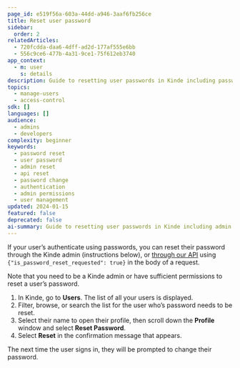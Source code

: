```yaml
---
page_id: e519f56a-603a-44dd-a946-3aaf6fb256ce
title: Reset user password
sidebar:
  order: 2
relatedArticles:
  - 720fcdda-daa6-4dff-ad2d-177af555e6bb
  - 556c9ce6-477b-4a31-9ce1-75f612eb3740
app_context:
  - m: user
    s: details
description: Guide to resetting user passwords in Kinde including password reset workflows, temporary passwords, and user authentication management.
topics:
  - manage-users
  - access-control
sdk: []
languages: []
audience:
  - admins
  - developers
complexity: beginner
keywords:
  - password reset
  - user password
  - admin reset
  - api reset
  - password change
  - authentication
  - admin permissions
  - user management
updated: 2024-01-15
featured: false
deprecated: false
ai-summary: Guide to resetting user passwords in Kinde including admin interface and API methods for password management and user access control.
---
```


If your user’s authenticate using passwords, you can reset their password through the Kinde admin (instructions below), or [through our API](/kinde-apis/management#tag/users/patch/api/v1/user) using `{"is_password_reset_requested": true}` in the body of a request.

Note that you need to be a Kinde admin or have sufficient permissions to reset a user’s password.

1. In Kinde, go to **Users**. The list of all your users is displayed.
2. Filter, browse, or search the list for the user who’s password needs to be reset.
3. Select their name to open their profile, then scroll down the **Profile** window and select **Reset Password**.
4. Select **Reset** in the confirmation message that appears.

The next time the user signs in, they will be prompted to change their password.
